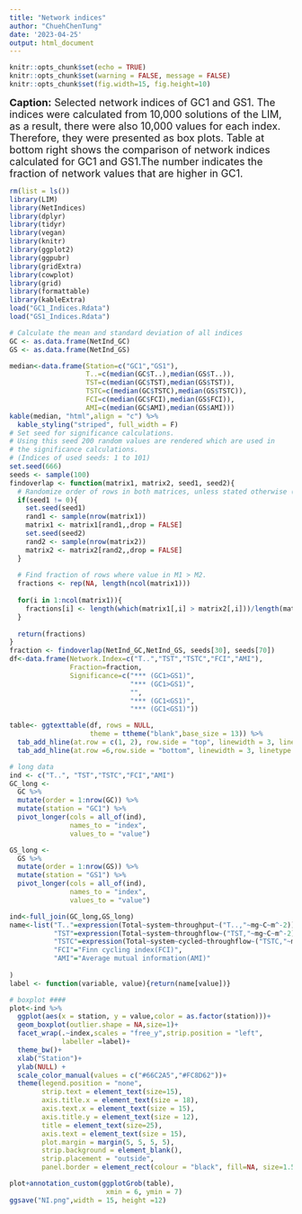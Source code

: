 ```yaml
---
title: "Network indices"
author: "ChuehChenTung"
date: '2023-04-25'
output: html_document
---
```

```r
knitr::opts_chunk$set(echo = TRUE)
knitr::opts_chunk$set(warning = FALSE, message = FALSE) 
knitr::opts_chunk$set(fig.width=15, fig.height=10) 
```

<font size="4"> 
**Caption:**
Selected network indices of GC1 and GS1. The indices were calculated from 10,000 solutions of the LIM, as a result, there were also 10,000 values for each index. Therefore, they were presented as box plots. Table at bottom right shows the comparison of network indices calculated for GC1 and GS1.The number indicates the fraction of network values that are higher in GC1.

</font>

```r
rm(list = ls())
library(LIM)
library(NetIndices)
library(dplyr)
library(tidyr)
library(vegan)
library(knitr)
library(ggplot2)
library(ggpubr)
library(gridExtra)
library(cowplot)
library(grid)
library(formattable)
library(kableExtra)
load("GC1_Indices.Rdata")
load("GS1_Indices.Rdata")

# Calculate the mean and standard deviation of all indices
GC <- as.data.frame(NetInd_GC)
GS <- as.data.frame(NetInd_GS)

median<-data.frame(Station=c("GC1","GS1"),
                   T..=c(median(GC$T..),median(GS$T..)),
                   TST=c(median(GC$TST),median(GS$TST)),
                   TSTC=c(median(GC$TSTC),median(GS$TSTC)),
                   FCI=c(median(GC$FCI),median(GS$FCI)),
                   AMI=c(median(GC$AMI),median(GS$AMI)))
kable(median, "html",align = "c") %>% 
  kable_styling("striped", full_width = F) 
# Set seed for significance calculations. 
# Using this seed 200 random values are rendered which are used in
# the significance calculations.
# (Indices of used seeds: 1 to 101)
set.seed(666)
seeds <- sample(100)
findoverlap <- function(matrix1, matrix2, seed1, seed2){
  # Randomize order of rows in both matrices, unless stated otherwise (seed1 = 0)
  if(seed1 != 0){
    set.seed(seed1)
    rand1 <- sample(nrow(matrix1))
    matrix1 <- matrix1[rand1,,drop = FALSE]
    set.seed(seed2)
    rand2 <- sample(nrow(matrix2))
    matrix2 <- matrix2[rand2,,drop = FALSE]
  }
  
  # Find fraction of rows where value in M1 > M2.
  fractions <- rep(NA, length(ncol(matrix1)))
  
  for(i in 1:ncol(matrix1)){
    fractions[i] <- length(which(matrix1[,i] > matrix2[,i]))/length(matrix1[,i])
  }
  
  return(fractions)
}
fraction <- findoverlap(NetInd_GC,NetInd_GS, seeds[30], seeds[70])
df<-data.frame(Network.Index=c("T..","TST","TSTC","FCI","AMI"),
               Fraction=fraction,
               Significance=c("*** (GC1>GS1)",
                              "*** (GC1>GS1)",
                              "",
                              "*** (GC1<GS1)",
                              "*** (GC1<GS1)"))

table<- ggtexttable(df, rows = NULL,
                    theme = ttheme("blank",base_size = 13)) %>% 
  tab_add_hline(at.row = c(1, 2), row.side = "top", linewidth = 3, linetype = 1) %>% 
  tab_add_hline(at.row =6,row.side = "bottom", linewidth = 3, linetype = 1)

# long data
ind <- c("T..", "TST","TSTC","FCI","AMI")
GC_long <-
  GC %>% 
  mutate(order = 1:nrow(GC)) %>% 
  mutate(station = "GC1") %>% 
  pivot_longer(cols = all_of(ind),
               names_to = "index",
               values_to = "value")

GS_long <-
  GS %>% 
  mutate(order = 1:nrow(GS)) %>% 
  mutate(station = "GS1") %>% 
  pivot_longer(cols = all_of(ind),
               names_to = "index",
               values_to = "value")

ind<-full_join(GC_long,GS_long)
name<-list("T.."=expression(Total~system~throughput~("T..,"~mg~C~m^-2)),
           "TST"=expression(Total~system~throughflow~("TST,"~mg~C~m^-2)),
           "TSTC"=expression(Total~system~cycled~throughflow~("TSTC,"~mg~C~m^-2)),
           "FCI"="Finn cycling index(FCI)",
           "AMI"="Average mutual information(AMI)"
  
)
label <- function(variable, value){return(name[value])}

# boxplot ####
plot<-ind %>%
  ggplot(aes(x = station, y = value,color = as.factor(station)))+
  geom_boxplot(outlier.shape = NA,size=1)+
  facet_wrap(.~index,scales = "free_y",strip.position = "left",
             labeller =label)+
  theme_bw()+
  xlab("Station")+
  ylab(NULL) +
  scale_color_manual(values = c("#66C2A5","#FC8D62"))+
  theme(legend.position = "none",
        strip.text = element_text(size=15),
        axis.title.x = element_text(size = 18),
        axis.text.x = element_text(size = 15),
        axis.title.y = element_text(size = 12),
        title = element_text(size=25),
        axis.text = element_text(size = 15),
        plot.margin = margin(5, 5, 5, 5),
        strip.background = element_blank(),
        strip.placement = "outside",
        panel.border = element_rect(colour = "black", fill=NA, size=1.5))

plot+annotation_custom(ggplotGrob(table),
                        xmin = 6, ymin = 7)
ggsave("NI.png",width = 15, height =12)
```